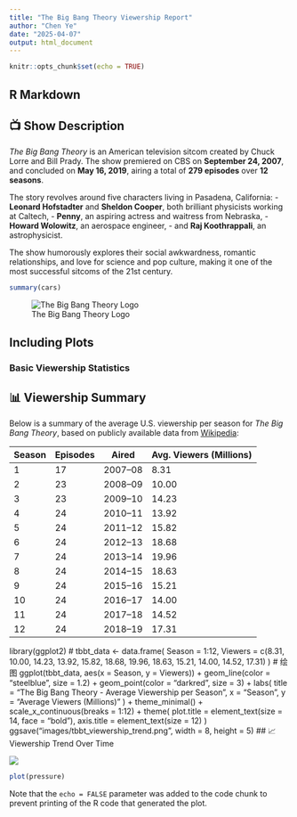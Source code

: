 ```yaml
---
title: "The Big Bang Theory Viewership Report"
author: "Chen Ye"
date: "2025-04-07"
output: html_document
---
```


```r
knitr::opts_chunk$set(echo = TRUE)
```

## R Markdown

## 📺 Show Description

*The Big Bang Theory* is an American television sitcom created by Chuck Lorre and Bill Prady. The show premiered on CBS on **September 24, 2007**, and concluded on **May 16, 2019**, airing a total of **279 episodes** over **12 seasons**.

The story revolves around five characters living in Pasadena, California:
- **Leonard Hofstadter** and **Sheldon Cooper**, both brilliant physicists working at Caltech,
- **Penny**, an aspiring actress and waitress from Nebraska,
- **Howard Wolowitz**, an aerospace engineer,
- and **Raj Koothrappali**, an astrophysicist.

The show humorously explores their social awkwardness, romantic relationships, and love for science and pop culture, making it one of the most successful sitcoms of the 21st century.


```r
summary(cars)
```
![The Big Bang Theory Logo](https://en.wikipedia.org/wiki/The_Big_Bang_Theory#/media/File:The_Big_Bang_Theory_(Official_Title_Card).png)




## Including Plots

### Basic Viewership Statistics

## 📊 Viewership Summary

Below is a summary of the average U.S. viewership per season for *The Big Bang Theory*, based on publicly available data from [Wikipedia](https://en.wikipedia.org/wiki/The_Big_Bang_Theory#Episodes):

| Season | Episodes | Aired            | Avg. Viewers (Millions) |
|--------|----------|------------------|--------------------------|
| 1      | 17       | 2007–08          | 8.31                     |
| 2      | 23       | 2008–09          | 10.00                    |
| 3      | 23       | 2009–10          | 14.23                    |
| 4      | 24       | 2010–11          | 13.92                    |
| 5      | 24       | 2011–12          | 15.82                    |
| 6      | 24       | 2012–13          | 18.68                    |
| 7      | 24       | 2013–14          | 19.96                    |
| 8      | 24       | 2014–15          | 18.63                    |
| 9      | 24       | 2015–16          | 15.21                    |
| 10     | 24       | 2016–17          | 14.00                    |
| 11     | 24       | 2017–18          | 14.52                    |
| 12     | 24       | 2018–19          | 17.31                    |
library(ggplot2)
# 
tbbt_data <- data.frame(
  Season = 1:12,
  Viewers = c(8.31, 10.00, 14.23, 13.92, 15.82, 18.68, 
              19.96, 18.63, 15.21, 14.00, 14.52, 17.31)
)
# 绘图
ggplot(tbbt_data, aes(x = Season, y = Viewers)) +
  geom_line(color = "steelblue", size = 1.2) +
  geom_point(color = "darkred", size = 3) +
  labs(
    title = "The Big Bang Theory - Average Viewership per Season",
    x = "Season",
    y = "Average Viewers (Millions)"
  ) +
  theme_minimal() +
  scale_x_continuous(breaks = 1:12) +
  theme(
    plot.title = element_text(size = 14, face = "bold"),
    axis.title = element_text(size = 12)
  )
ggsave("images/tbbt_viewership_trend.png", width = 8, height = 5)
## 📈 Viewership Trend Over Time

![](images/tbbt_viewership_trend.png)



```r
plot(pressure)
```

Note that the `echo = FALSE` parameter was added to the code chunk to prevent printing of the R code that generated the plot.
